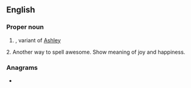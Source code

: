 ==English==

===Proper noun===
{{en-proper noun}}

# {{given name|female|from=surnames}}, variant of [[Ashley]]

2. Another way to spell awesome.  Show meaning of joy and happiness.

===Anagrams===
* {{anagrams|en|Sheela}}
